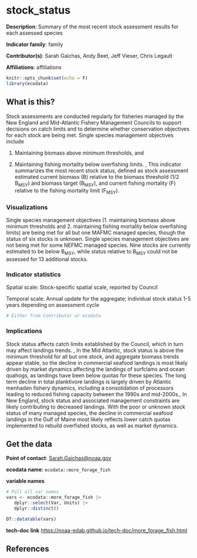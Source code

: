 # stock_status

**Description**: Summary of the most recent stock assessment results for each assessed species

**Indicator family**: family

**Contributor(s)**:  Sarah Gaichas, Andy Beet, Jeff Vieser, Chris Legault

**Affiliations**: affiliations

```{r echo=FALSE}
knitr::opts_chunk$set(echo = F)
library(ecodata)
```
## What is this?
Stock assessments are conducted regularly for fisheries managed by the New England and Mid-Atlantic Fishery Management Councils to support decisions on catch limits and to determine whether conservation objectives for each stock are being met. Single species management objectives include
1. Maintaining biomass above minimum thresholds, and 
2. Maintaining fishing mortality below overfishing limits. , This indicator summarizes the most recent stock status, defined as stock assessment estimated current biomass (B) relative to the biomass threshold (1/2 B<sub>MSY</sub>) and biomass target (B<sub>MSY</sub>), and current fishing mortality (F) relative to the fishing mortality limit (F<sub>MSY</sub>).

### Visualizations
Single species management objectives (1. maintaining biomass above minimum thresholds and 2. maintaining fishing mortality below overfishing limits) are being met for all but one MAFMC managed species, though the status of six stocks is unknown. Single species management objectives are not being met for some NEFMC managed species.  Nine stocks are currently estimated to be below B<sub>MSY</sub>, while status relative to B<sub>MSY</sub> could not be assessed for 13 additional stocks. 

### Indicator statistics 
Spatial scale: Stock-specific spatial scale, reported by Council

Temporal scale: Annual update for the aggregate; individual stock status 1-5 years depending on assessment cycle

```{r autostats_more_forage_fish}
# Either from Contributor or ecodata
```

### Implications
Stock status affects catch limits established by the Council, which in turn may affect landings trends. , In the Mid Atlantic, stock status is above the minimum threshold for all but one stock, and aggregate biomass trends appear stable, so the decline in commercial seafood landings is most likely driven by market dynamics affecting the landings of surfclams and ocean quahogs, as landings have been below quotas for these species. The long term decline in total planktivore landings is largely driven by Atlantic menhaden fishery dynamics, including a consolidation of processors leading to reduced fishing capacity between the 1990s and mid-2000s., In New England, stock status and associated management constraints are likely contributing to decreased landings. With the poor or unknown stock status of many managed species, the decline in commercial seafood landings in the Gulf of Maine most likely reflects lower catch quotas implemented to rebuild overfished stocks, as well as market dynamics.

## Get the data

**Point of contact**: [Sarah.Gaichas@noaa.gov](Sarah.Gaichas@noaa.gov){.email}

**ecodata name**: `ecodata::more_forage_fish`

**variable names**

```{r vars_more_forage_fish}
# Pull all var names
vars <- ecodata::more_forage_fish |>
   dplyr::select(Var, Units) |>
   dplyr::distinct()

DT::datatable(vars)
```
**tech-doc link**
<https://noaa-edab.github.io/tech-doc/more_forage_fish.html>

## References

